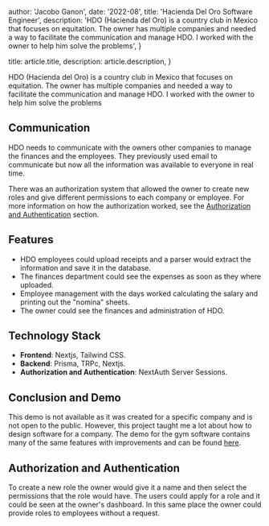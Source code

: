 
  author: 'Jacobo Ganon',
  date: '2022-08',
  title: 'Hacienda Del Oro Software Engineer',
  description:
    'HDO (Hacienda del Oro) is a country club in Mexico that focuses on equitation. The owner has multiple companies and needed a way to facilitate the communication and manage HDO. I worked with the owner to help him solve the problems',
}

  title: article.title,
  description: article.description,
}


HDO (Hacienda del Oro) is a country club in Mexico that focuses on equitation.
The owner has multiple companies and needed a way to facilitate the communication and manage HDO.
I worked with the owner to help him solve the problems

## Communication

HDO needs to communicate with the owners other companies to manage the finances and the employees.
They previously used email to communicate but now all the information was available to everyone in real time.

There was an authorization system that allowed the owner to create new roles and give different permissions to each company or employee.
For more information on how the authorization worked, see the [Authorization and Authentication](#authorization) section.

## Features

- HDO employees could upload receipts and a parser would extract the information and save it in the database.
- The finances department could see the expenses as soon as they where uploaded.
- Employee management with the days worked calculating the salary and printing out the "nomina" sheets.
- The owner could see the finances and administration of HDO.

## Technology Stack

- **Frontend**: Nextjs, Tailwind CSS.
- **Backend**: Prisma, TRPc, Nextjs.
- **Authorization and Authentication**: NextAuth Server Sessions.

## Conclusion and Demo

This demo is not available as it was created for a specific company and is not open to the public.
However, this project taught me a lot about how to design software for a company. The demo for the gym software
contains many of the same features with improvements and can be found [here](/articles/Caliza).

## Authorization and Authentication

<a id="authorization"></a>

To create a new role the owner would give it a name and then select the permissions that the role would have.
The users could apply for a role and it could be seen at the owner's dashboard.
In this same place the owner could provide roles to employees without a request.
